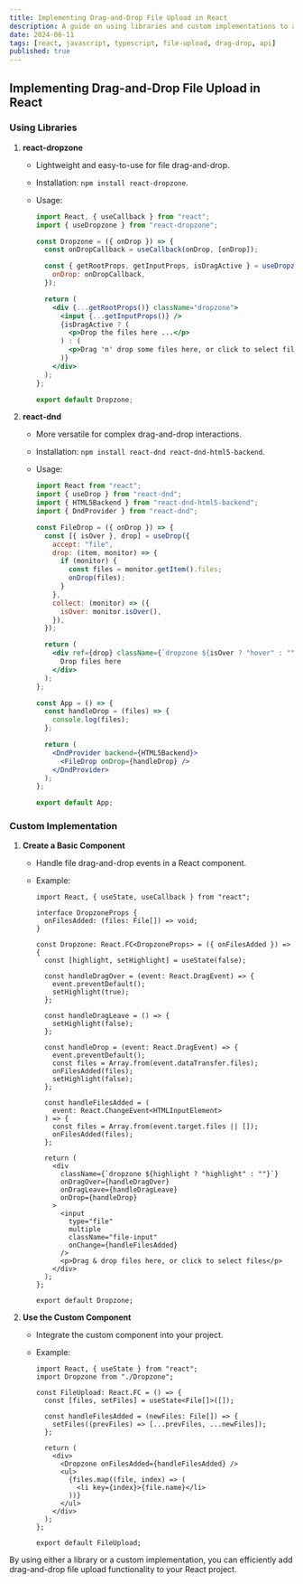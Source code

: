 ```yaml
---
title: Implementing Drag-and-Drop File Upload in React
description: A guide on using libraries and custom implementations to add drag-and-drop file upload functionality in React.
date: 2024-06-11
tags: [react, javascript, typescript, file-upload, drag-drop, api]
published: true
---
```


## Implementing Drag-and-Drop File Upload in React

### Using Libraries

1. **react-dropzone**

   - Lightweight and easy-to-use for file drag-and-drop.
   - Installation: `npm install react-dropzone`.
   - Usage:

     ```jsx
     import React, { useCallback } from "react";
     import { useDropzone } from "react-dropzone";

     const Dropzone = ({ onDrop }) => {
       const onDropCallback = useCallback(onDrop, [onDrop]);

       const { getRootProps, getInputProps, isDragActive } = useDropzone({
         onDrop: onDropCallback,
       });

       return (
         <div {...getRootProps()} className="dropzone">
           <input {...getInputProps()} />
           {isDragActive ? (
             <p>Drop the files here ...</p>
           ) : (
             <p>Drag 'n' drop some files here, or click to select files</p>
           )}
         </div>
       );
     };

     export default Dropzone;
     ```

2. **react-dnd**

   - More versatile for complex drag-and-drop interactions.
   - Installation: `npm install react-dnd react-dnd-html5-backend`.
   - Usage:

     ```jsx
     import React from "react";
     import { useDrop } from "react-dnd";
     import { HTML5Backend } from "react-dnd-html5-backend";
     import { DndProvider } from "react-dnd";

     const FileDrop = ({ onDrop }) => {
       const [{ isOver }, drop] = useDrop({
         accept: "file",
         drop: (item, monitor) => {
           if (monitor) {
             const files = monitor.getItem().files;
             onDrop(files);
           }
         },
         collect: (monitor) => ({
           isOver: monitor.isOver(),
         }),
       });

       return (
         <div ref={drop} className={`dropzone ${isOver ? "hover" : ""}`}>
           Drop files here
         </div>
       );
     };

     const App = () => {
       const handleDrop = (files) => {
         console.log(files);
       };

       return (
         <DndProvider backend={HTML5Backend}>
           <FileDrop onDrop={handleDrop} />
         </DndProvider>
       );
     };

     export default App;
     ```

### Custom Implementation

1. **Create a Basic Component**

   - Handle file drag-and-drop events in a React component.
   - Example:

     ```tsx
     import React, { useState, useCallback } from "react";

     interface DropzoneProps {
       onFilesAdded: (files: File[]) => void;
     }

     const Dropzone: React.FC<DropzoneProps> = ({ onFilesAdded }) => {
       const [highlight, setHighlight] = useState(false);

       const handleDragOver = (event: React.DragEvent) => {
         event.preventDefault();
         setHighlight(true);
       };

       const handleDragLeave = () => {
         setHighlight(false);
       };

       const handleDrop = (event: React.DragEvent) => {
         event.preventDefault();
         const files = Array.from(event.dataTransfer.files);
         onFilesAdded(files);
         setHighlight(false);
       };

       const handleFilesAdded = (
         event: React.ChangeEvent<HTMLInputElement>
       ) => {
         const files = Array.from(event.target.files || []);
         onFilesAdded(files);
       };

       return (
         <div
           className={`dropzone ${highlight ? "highlight" : ""}`}
           onDragOver={handleDragOver}
           onDragLeave={handleDragLeave}
           onDrop={handleDrop}
         >
           <input
             type="file"
             multiple
             className="file-input"
             onChange={handleFilesAdded}
           />
           <p>Drag & drop files here, or click to select files</p>
         </div>
       );
     };

     export default Dropzone;
     ```

2. **Use the Custom Component**

   - Integrate the custom component into your project.
   - Example:

     ```tsx
     import React, { useState } from "react";
     import Dropzone from "./Dropzone";

     const FileUpload: React.FC = () => {
       const [files, setFiles] = useState<File[]>([]);

       const handleFilesAdded = (newFiles: File[]) => {
         setFiles((prevFiles) => [...prevFiles, ...newFiles]);
       };

       return (
         <div>
           <Dropzone onFilesAdded={handleFilesAdded} />
           <ul>
             {files.map((file, index) => (
               <li key={index}>{file.name}</li>
             ))}
           </ul>
         </div>
       );
     };

     export default FileUpload;
     ```

By using either a library or a custom implementation, you can efficiently add drag-and-drop file upload functionality to your React project.
